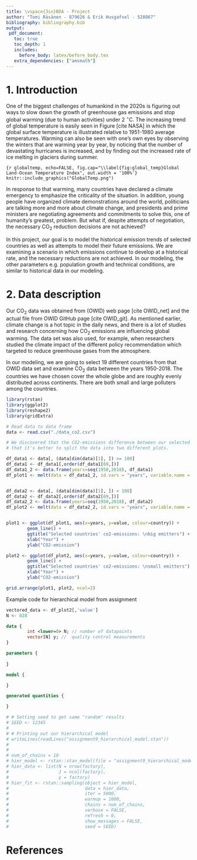```yaml
---
title: \vspace{3in}BDA - Project
author: "Tomi Räsänen - 879626 & Erik Husgafvel - 528867"
bibliography: bibliography.bib
output:
 pdf_document:
   toc: true
   toc_depth: 1
   includes:
     before_body: latex/before_body.tex
   extra_dependencies: ["amsmath"]
---
```


\newpage


# 1. Introduction

One of the biggest challenges of humankind in the 2020s is figuring out ways to slow down the growth of greenhouse gas emissions and stop global warming (due to human activities) under 2 $^{\circ}$C. The increasing trend of global temperature is easily seen in Figure \ref{fig:global_temp} [cite NASA] in which the global surface temperature is illustrated relative to 1951-1980 average temperatures. Warming can also be seen with one's own eyes by observing the winters that are warming year by year, by noticing that the number of devastating hurricanes is increased, and by finding out the increased rate of ice melting in glaciers during summer.

```{r globaltemp, echo=FALSE, fig.cap="\\label{fig:global_temp}Global Land-Ocean Temperature Index", out.width = '100%'}
knitr::include_graphics("GlobalTemp.png")
```

In response to that warming, many countries have declared a climate emergency to emphasize the criticality of the situation. In addition, young people have organized climate demonstrations around the world, politicians are talking more and more about climate change, and presidents and prime ministers are negotiating agreements and commitments to solve this, one of humanity’s greatest, problem.  But what if, despite attempts of negotiation, the necessary CO$_2$ reduction decisions are not achieved?

In this project, our goal is to model the historical emission trends of selected countries as well as attempts to model their future emissions. We are examining a scenario in which emissions continue to develop at a historical rate, and the necessary reductions are not achieved. In our modeling, the other parameters e.g. population growth and technical conditions, are similar to historical data in our modeling. 


# 2. Data description


Our CO$_2$ data was obtained from \textit{Our World in Data} (OWID) web page [cite OWID_net] and the actual \textit{CSV} file from OWID GitHub page [cite OWID_git]. As mentioned earlier, climate change is a hot topic in the daily news, and there is a lot of studies and research concerning how CO$_2$ emissions are influencing global warming. The data set was also used, for example, when researchers studied the climate impact of the different policy recommendation which targeted to reduce greenhouse gases from the atmosphere.

In our modeling, we are going to select 19 different countries from that OWID data set and examine CO$_2$ data between the years 1950-2018. The countries we have chosen cover the whole globe and are roughly evenly distributed across continents. There are both small and large polluters among the countries.

```r
library(rstan)
library(ggplot2)
library(reshape2)
library(gridExtra)
```

```r
# Read data to data frame
data <- read.csv("./data_co2.csv")

# We discovered that the CO2-emissions difference between our selected countries is so vast
# that it's better to split the data into two different plots.

df_data1 <- data[, (data[dim(data)[1], ]) >= 100]
df_data1 <- df_data1[,order(df_data1[69,])]
df_data1_2 <- data.frame(years=seq(1950,2018), df_data1)
df_plot1 <- melt(data = df_data1_2, id.vars = "years", variable.name = "country")


df_data2 <- data[, (data[dim(data)[1], ]) < 100]
df_data2 <- df_data2[,order(df_data2[69,])]
df_data2_2 <- data.frame(years=seq(1950,2018), df_data2)
df_plot2 <- melt(data = df_data2_2, id.vars = "years", variable.name = "country")


plot1 <- ggplot(df_plot1, aes(x=years, y=value, colour=country)) +
        geom_line() +
        ggtitle("Selected countries' co2-emissions: \nbig emitters") +
        xlab("Year") +
        ylab("CO2-emission")

plot2 <- ggplot(df_plot2, aes(x=years, y=value, colour=country)) +
        geom_line() +
        ggtitle("Selected countries' co2-emissions: \nsmall emitters") +
        xlab("Year") +
        ylab("CO2-emission")

grid.arrange(plot1, plot2, ncol=2)

```




Example code for hierarchical model from assignment
```r
vectored_data <- df_plot2[,'value']
N <- 828
```

```stan
data {
        int <lower=0> N; // number of datapoints
        vector[N] y; //  quality control measurements  
}

parameters {
        
}

model {

}

generated quantities {

} 
```



```r
# # Setting seed to get same "random" results
# SEED <- 12345
# 
# # Printing out our hierarchical model
# writeLines(readLines("assignment9_hierarchical_model.stan"))
# 
# 
# num_of_chains = 10
# hier_model <- rstan::stan_model(file = "assignment9_hierarchical_model.stan")
# hier_data <- list(N = nrow(factory),
#                   J = ncol(factory),
#                   y = factory)
# hier_fit <- rstan::sampling(object = hier_model,
#                             data = hier_data,
#                             iter = 5000,
#                             warmup = 1000,
#                             chains = num_of_chains,
#                             verbose = FALSE,
#                             refresh = 0,
#                             show_messages = FALSE,
#                             seed = SEED)
```

# References

